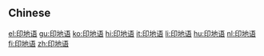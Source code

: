 {{also|印地語}}
==Chinese==
{{zh-see|印地語}}

[[el:印地语]]
[[gu:印地语]]
[[ko:印地语]]
[[hi:印地语]]
[[it:印地语]]
[[li:印地语]]
[[hu:印地语]]
[[nl:印地语]]
[[fi:印地语]]
[[zh:印地语]]